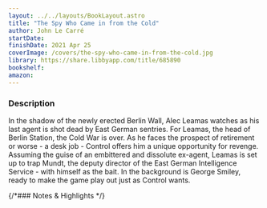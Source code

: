 ```yaml
---
layout: ../../layouts/BookLayout.astro
title: "The Spy Who Came in from the Cold"
author: John Le Carré
startDate:
finishDate: 2021 Apr 25
coverImage: /covers/the-spy-who-came-in-from-the-cold.jpg
library: https://share.libbyapp.com/title/685890
bookshelf:
amazon:
---
```


<ReadingTime
  startDate  = {frontmatter.startDate}
  finishDate = {frontmatter.finishDate}
/>

### Description
In the shadow of the newly erected Berlin Wall, Alec Leamas watches as his last agent is shot dead by East German sentries. For Leamas, the head of Berlin Station, the Cold War is over. As he faces the prospect of retirement or worse - a desk job - Control offers him a unique opportunity for revenge. Assuming the guise of an embittered and dissolute ex-agent, Leamas is set up to trap Mundt, the deputy director of the East German Intelligence Service - with himself as the bait. In the background is George Smiley, ready to make the game play out just as Control wants.

{/*### Notes & Highlights */}

<Fragment slot="buy">
  <BuyBook
    library   = {frontmatter.library}
    bookshelf = {frontmatter.bookshelf}
    amazon    = {frontmatter.amazon}
  />
</Fragment>
